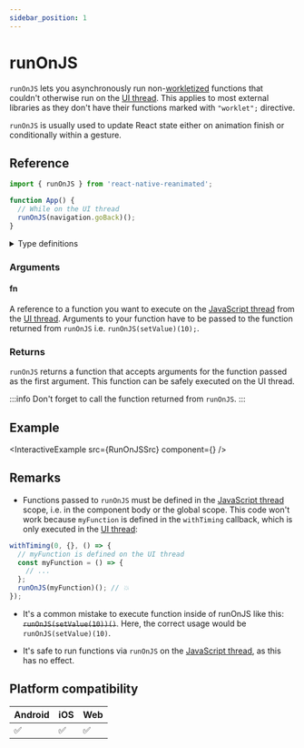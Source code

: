 ```yaml
---
sidebar_position: 1
---
```


# runOnJS

`runOnJS` lets you asynchronously run non-[workletized](/docs/fundamentals/glossary#to-workletize) functions that couldn't otherwise run on the [UI thread](/docs/fundamentals/glossary#ui-thread). This applies to most external libraries as they don't have their functions marked with `"worklet";` directive.

`runOnJS` is usually used to update React state either on animation finish or conditionally within a gesture.

## Reference

```javascript
import { runOnJS } from 'react-native-reanimated';

function App() {
  // While on the UI thread
  runOnJS(navigation.goBack)();
}
```

<details>
<summary>Type definitions</summary>

```typescript
function runOnJS<A extends any[], R>(
  fn: (...args: A) => R
): (...args: Parameters<typeof fn>) => void;
```

</details>

### Arguments

#### fn

A reference to a function you want to execute on the [JavaScript thread](/docs/fundamentals/glossary#javascript-thread) from the [UI thread](/docs/fundamentals/glossary#ui-thread). Arguments to your function have to be passed to the function returned from `runOnJS` i.e. `runOnJS(setValue)(10);`.

### Returns

`runOnJS` returns a function that accepts arguments for the function passed as the first argument. This function can be safely executed on the UI thread.

:::info
Don't forget to call the function returned from `runOnJS`.
:::

## Example


<InteractiveExample src={RunOnJSSrc} component={<RunOnJS />} />

## Remarks

- Functions passed to `runOnJS` must be defined in the [JavaScript thread](/docs/fundamentals/glossary#javascript-thread) scope, i.e. in the component body or the global scope. This code won't work because `myFunction` is defined in the `withTiming` callback, which is only executed in the [UI thread](/docs/fundamentals/glossary#ui-thread):

<Indent>

```jsx
withTiming(0, {}, () => {
  // myFunction is defined on the UI thread
  const myFunction = () => {
    // ...
  };
  runOnJS(myFunction)(); // 💥
});
```

</Indent>

- It's a common mistake to execute function inside of runOnJS like this: ~~`runOnJS(setValue(10))()`~~. Here, the correct usage would be `runOnJS(setValue)(10)`.

- It's safe to run functions via `runOnJS` on the [JavaScript thread](/docs/fundamentals/glossary#javascript-thread), as this has no effect.

## Platform compatibility

<div className="platform-compatibility">

| Android | iOS | Web |
| ------- | --- | --- |
| ✅      | ✅  | ✅  |

</div>
